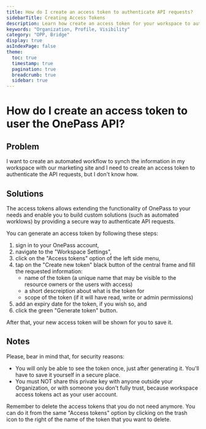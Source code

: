 ```yaml
---
title: How do I create an access token to authenticate API requests?
sidebarTitle: Creating Access Tokens
description: Learn how create an access token for your workspace to authenticate API requests?
keywords: "Organization, Profile, Visibility"
category: "OPP, Bridge"
display: true
asIndexPage: false
theme: 
  toc: true
  timestamp: true
  pagination: true
  breadcrumb: true
  sidebar: true
---
```


# How do I create an access token to user the OnePass API?

## Problem

I want to create an automated workflow to synch the information in my workspace with our marketing site and I need to create an access token to authenticate the API requests, but I don't know how.

## Solutions

The access tokens allows extending the functionality of OnePass to your needs and enable you to build custom solutions (such as automated worklows) by providing a secure way to authenticate API requests.

You can generate an access token by following these steps:

1. sign in to your OnePass account,
2. navigate to the "Workspace Settings",
3. click on the "Access tokens" option of the left side menu,
4. tap on the "Create new token" black button of the central frame and fill the requested information:
   - name of the token (a unique name that may be visible to the resource owners or the users with access)
   - a short descreiption about what is the token for
   - scope of the token (if it will have read, write or admin permissions)
5. add an expiry date for the token, if you wish so, and
6. click the green "Generate token" button.

After that, your new access token will be shown for you to save it.

## Notes

Please, bear in mind that, for security reasons:  

- You will only be able to see the token once, just after generating it. You'll have to save it yourself in a secure place.
- You must NOT share this private key with anyone outside your Organization, or with someone you don't fully trust, because workspace access tokens act as your user account.

Remember to delete the access tokens that you do not need anymore. You can do it from the same "Access tokens" option by clicking on the trash icon to the right of the name of the token that you want to delete.

